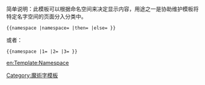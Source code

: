<includeonly>{{pp-template}}</includeonly><noinclude>{{template doc page viewed directly}}</noinclude>
简单说明：此模板可以根据命名空间来决定显示内容，用途之一是协助维护模板将特定名字空间的页面分入分类中。

<code><nowiki>{{namespace |namespace= |then= |else= }}</nowiki></code>

或者：

<code><nowiki>{{namespace |1= |2= |3= }}</nowiki></code>

<includeonly>
[[Category:魔術字模板]]
<!-- 本行下加入模板的跨語言鏈接 -->
[[en:Template:Namespace]]
</includeonly>